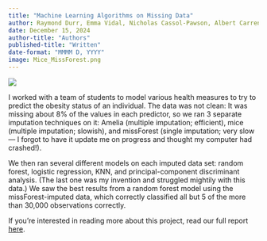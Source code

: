 ```yaml
---
title: "Machine Learning Algorithms on Missing Data"
author: Raymond Durr, Emma Vidal, Nicholas Cassol-Pawson, Albert Carreno, Vinuk Ekanayake
date: December 15, 2024
author-title: "Authors"
published-title: "Written"
date-format: "MMMM D, YYYY"
image: Mice_MissForest.png
---
```


![](Mice_MissForest.png)

I worked with a team of students to model various health measures to try to predict the obesity status of an individual. The data was not clean: It was missing about 8% of the values in each predictor, so we ran 3 separate imputation techniques on it: Amelia (multiple imputation; efficient), mice (multiple imputation; slowish), and missForest (single imputation; very slow — I forgot to have it update me on progress and thought my computer had crashed!).

We then ran several different models on each imputed data set: random forest, logistic regression, KNN, and principal-component discriminant analysis. (The last one was my invention and struggled mightily with this data.) We saw the best results from a random forest model using the missForest-imputed data, which correctly classified all but 5 of the more than 30,000 observations correctly.

If you're interested in reading more about this project, read our full report [here](20241201_ObesityStatus.pdf).
